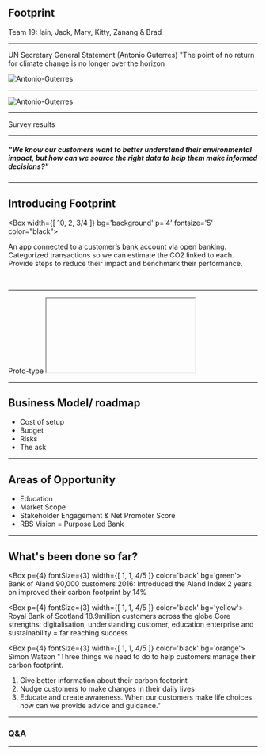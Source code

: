 





## Footprint

<div className="avatar">
    <Avatar src="https://i.ibb.co/R3NCpn3/Whats-App-Image-2019-12-05-at-14-14-40.jpg" />
    <Avatar src="https://i.ibb.co/9btk21P/Whats-App-Image-2019-12-05-at-13-21-23.jpg" />
    <Avatar src="https://i.ibb.co/4ThmDvY/Whats-App-Image-2019-12-05-at-13-22-49.jpg" />
    <Avatar src="https://i.ibb.co/0Q7Rhhw/Whats-App-Image-2019-12-05-at-13-34-15.jpg" />
    <Avatar src="https://i.ibb.co/0ntLktr/Whats-App-Image-2019-12-05-at-14-12-04.jpg" />
    <Avatar src="https://i.ibb.co/Q9Fpsxk/17438742-1659191821052056-4199731567351824384-n.jpg" />
</div>
<div className="team">Team 19: Iain, Jack, Mary, Kitty, Zanang & Brad</div>



---


UN Secretary General Statement (Antonio Guterres)
"The point of no return for climate change is no longer over the horizon 

<img src="https://i.ibb.co/b36fYwX/Antonio-Guterres.jpg" alt="Antonio-Guterres" border="0" />

---

<img src="https://www.universityofcalifornia.edu/sites/default/files/climate_headlines2.jpg" alt="Antonio-Guterres" border="0" />

---

Survey results


---

##### "We know our customers want to better understand their environmental impact, but how can we source the right data to help them make informed decisions?"

---

## Introducing Footprint
  
<Box 
  width={[ 10, 2, 3/4 ]} bg='background' p='4' fontsize='5' color="black">
    <p>
      An app connected to a customer’s bank account via open banking. 
      Categorized transactions so we can estimate the CO2 linked to each.
      Provide steps to reduce their impact and benchmark their performance.
    </p>    
</Box>

---

<Link href='http://team19-challenge2019.s3-website-eu-west-1.amazonaws.com'>Proto-type</Link>

<Iframe />

---

## Feedback

- Consumer feedback on MVP
- Sustainability team ⇾ quotes? On Screen
- Comms with working group? ⇾ do we want to include?
- Other feedback?

---


<iframe width="640" height="360" src="https://miro.com/app/embed/o9J_kvnOgo0=/?" frameborder="0" scrolling="no" allowfullscreen></iframe>

---

## Business Model/ roadmap
- Cost of setup
- Budget
- Risks
- The ask

---

## Areas of Opportunity
* Education
* Market Scope
* Stakeholder Engagement & Net Promoter Score
* RBS Vision = Purpose Led Bank

---

## What's been done so far?
<Box
  p={4}
  fontSize={3}
  width={[ 1, 1, 4/5 ]}
  color='black'
  bg='green'>
  Bank of Aland
  90,000 customers 
  2016: Introduced the Aland Index
  2 years on improved their carbon footprint by 14%
</Box>

<Box
  p={4}
  fontSize={3}
  width={[ 1, 1, 4/5 ]}
  color='black'
  bg='yellow'>
Royal Bank of Scotland
18.9million customers across the globe 
Core strengths: digitalisation, understanding customer, education enterprise and sustainability
 = far reaching success
</Box>

<Box
  p={4}
  fontSize={3}
  width={[ 1, 1, 4/5 ]}
  color='black'
  bg='orange'>
  Simon Watson "Three things we need to do to help customers manage their carbon footprint. 
  1. Give better information about their carbon footprint
  2. Nudge customers to make changes in their daily lives
  3. Educate and create awareness. When our customers make life choices how can we provide advice and guidance."
</Box>

---

### Q&A

---
